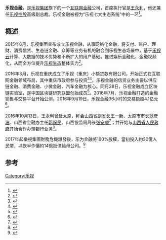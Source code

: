{{Infobox website
| name                 = 乐视金融
| url                  = http://jr.letv.com/
| commercial           = 是
| type                 = 互联网金融
| language             = 简体中文
| owner                = [[乐视集团|乐视集团]]
}}
'''乐视金融'''，是[[乐视集团|乐视集团]]旗下的一个[[互联网金融|互联网金融]]公司，首席执行官是[[王永利_(银行家)|王永利]]，他还兼任[[乐视控股|乐视控股]]高级副总裁。乐视金融被视为“乐视七大生态系统”中的一环<ref>{{cite news|title=投融界：贾跃亭的乐视7大生态价值揭秘|url=http://pe.hexun.com/2015-11-26/180831302.html|accessdate=2016-12-14|agency=和讯|archive-url=https://web.archive.org/web/20190221095305/http://pe.hexun.com/2015-11-26/180831302.html|archive-date=2019-02-21|dead-url=yes}}</ref>。

== 概述 ==
2015年8月，乐视集团宣布成立乐视金融，从事网络化金融，将支付、账户、理财、消费信贷、生态链金融、众筹等业务有机的融合到乐视生态场景中，基于[[乐视云|乐视云]]计算、大数据的技术优势和不断扩大的用户基础，推进娱乐金融化、金融视频化，从而全方位提升[[乐视生态|乐视生态]]整体实力<ref>{{cite news|title=乐视曝光金融版图：小贷、保险、理财……|url=http://finance.sina.com.cn/roll/2016-04-05/doc-ifxqxcnr5331148.shtml|accessdate=2016-12-14|agency=新浪财经|date=2016年4月5日|archive-date=2019-02-21|archive-url=https://web.archive.org/web/20190221095305/http://finance.sina.com.cn/roll/2016-04-05/doc-ifxqxcnr5331148.shtml|dead-url=no}}</ref>。

2016年3月，乐视在重庆成立了乐视（重庆）小额贷款有限公司，开始正式在互联网金融领域布局，其中重庆市政府参与投资<ref>{{cite news|title=重庆乐视小额贷款有限公司正式开业|url=http://www.cq.gov.cn/publicinfo/web/views/Show!detail.action?sid=4077138|accessdate=2016-12-14|agency=重庆市人民政府|date=2016-03-28|archive-date=2019-02-21|archive-url=https://web.archive.org/web/20190221095305/http://www.cq.gov.cn/publicinfo/web/views/Show!detail.action?sid=4077138|dead-url=no}}</ref><ref>{{cite news|title=重庆乐视小额贷款有限公司正式开业|url=http://www.cwf.gov.cn/zwgk/news/2016-3/148_1109.shtml|accessdate=2016-12-14|agency=重庆市金融工作办公室|archive-url=https://web.archive.org/web/20190221095306/http://www.cwf.gov.cn/zwgk/news/2016-3/148_1109.shtml|archive-date=2019-02-21|dead-url=yes}}</ref>。乐视金融的信贷业务主要以供应链金融、消费金融、小微金融、汽车金融为核心。同月28日，乐视金融成立区块链实验室，是中国区块链研究联盟创始成员<ref>{{cite news|title=《连线》：国际B2C如何双向划转资金？乐视金融想用区块链技术试试|url=http://tech.qq.com/a/20161208/016125.htm|accessdate=2016-12-14|agency=腾讯科技|archive-date=2020-10-01|archive-url=https://web.archive.org/web/20201001204643/https://tech.qq.com/a/20161208/016125.htm|dead-url=no}}</ref>。2016年7月，乐视金融打造的金融销售与交易平台开始公测。2016年9月19日，乐视金融36小时的交易额超4.1亿元<ref>{{cite news|title=919乐迷节乐视金融交易额破4.1亿 互金行业又一新巨头浮出水面|url=http://news.163.com/16/0920/18/C1E5JKUH00014AEE.html|accessdate=2016-12-14|agency=网易|archive-url=https://web.archive.org/web/20190221095305/http://news.163.com/16/0920/18/C1E5JKUH00014AEE.html|archive-date=2019-02-21|dead-url=yes}}</ref>。

2016年10月13日，王永利曾赴太原，拜会[[山西省副省长|山西省副省长]][[王一新|王一新]]、太原市市长[[耿彦波|耿彦波]]、山西省金融办主任[[郭保民|郭保民]]、山西银监局局长[[张安顺_(1959年)|张安顺]]<ref>{{cite news|title=乐视拟在山西申办民营银行 10月份已与当地政府接洽|url=http://finance.qq.com/a/20161213/040080.htm|accessdate=2016-12-14|work=腾讯财经|date=2016-12-13|archive-date=2016-12-17|archive-url=https://web.archive.org/web/20161217213548/http://finance.qq.com/a/20161213/040080.htm|dead-url=no}}</ref>；并开始与[[山西省人民政府|山西省人民政府]]开始合作办理银行业务<ref>{{cite news|title=地方领导携“硬通货”喊话欢迎 乐视金融或在晋“赶考”民营银行|url=http://www.askci.com/news/finance/20161213/17160882640.shtml|accessdate=2016-12-14|agency=中商产业研究院 作者中商情报网|date=2016-12-13|archive-date=2017-09-26|archive-url=https://web.archive.org/web/20170926002308/http://www.askci.com/news/finance/20161213/17160882640.shtml|dead-url=no}}</ref>。

2017年起樂視集團財務危機爆發後，乐为金融將100%股權，當初投入約30億人民幣，以砍半作價約14億抵債給母公司。<ref name=opp125>{{Cite web |url=http://tech.163.com/18/0404/07/DEHGON8200097U7R.html |title=網易--樂視資金緊張恐斷裂 |access-date=2018-04-04 |archive-url=https://web.archive.org/web/20180404201428/http://tech.163.com/18/0404/07/DEHGON8200097U7R.html |archive-date=2018-04-04 |dead-url=yes }}</ref>

== 参考==
{{reflist}}
{{乐视}}

[[Category:乐视|Category:乐视]]